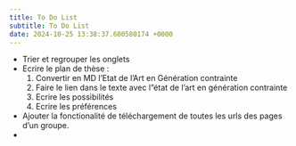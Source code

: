 ```yaml
---
title: To Do List
subtitle: To Do List
date: 2024-10-25 13:38:37.600580174 +0000
---
```

- Trier et regrouper les onglets
- Ecrire le plan de thèse :
	1. Convertir en MD l'Etat de l'Art en Génération contrainte
	2. Faire le lien dans le texte avec l"état de l'art en génération contrainte
	3. Ecrire les possibilités 
	4. Ecrire les préférences

- Ajouter la fonctionalité de téléchargement de toutes les urls des pages d'un groupe.
- 
